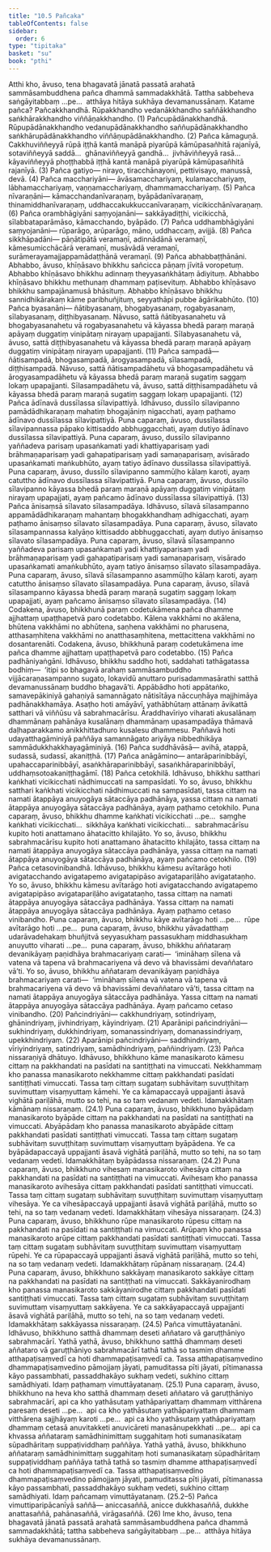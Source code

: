 ```yaml
---
title: "10.5 Pañcaka"
tableOfContents: false
sidebar:
  order: 6
type: "tipitaka"
basket: "su"
book: "pthi"
---
```



<DynamicBreadcrumb />

<Division number="315" book="pthi">

<Paragraph number="943" book="pthi">
Atthi kho, āvuso, tena bhagavatā jānatā passatā arahatā sammāsambuddhena pañca dhammā sammadakkhātā. Tattha sabbeheva saṅgāyitabbaṃ …pe…  atthāya hitāya sukhāya devamanussānaṃ. Katame pañca?
</Paragraph>

<Paragraph number="944" book="pthi">
<Emphasis>Pañcakkhandhā.</Emphasis> Rūpakkhandho vedanākkhandho saññākkhandho saṅkhārakkhandho viññāṇakkhandho. (1)
</Paragraph>

<Paragraph number="945" book="pthi">
<Emphasis>Pañcupādānakkhandhā.</Emphasis> Rūpupādānakkhandho vedanupādānakkhandho saññupādānakkhandho saṅkhārupādānakkhandho viññāṇupādānakkhandho. (2)
</Paragraph>

<Paragraph number="946" book="pthi">
Pañca <Emphasis>kāmaguṇā.</Emphasis> Cakkhuviññeyyā rūpā iṭṭhā kantā manāpā piyarūpā kāmūpasañhitā rajanīyā, sotaviññeyyā saddā…  ghānaviññeyyā gandhā…  jivhāviññeyyā rasā…  kāyaviññeyyā phoṭṭhabbā iṭṭhā kantā manāpā piyarūpā kāmūpasañhitā rajanīyā. (3)
</Paragraph>

<Paragraph number="947" book="pthi">
Pañca <Emphasis>gatiyo—</Emphasis> nirayo, tiracchānayoni, pettivisayo, manussā, devā. (4)
</Paragraph>

<Paragraph number="948" book="pthi">
Pañca <Emphasis>macchariyāni—</Emphasis> āvāsamacchariyaṃ, kulamacchariyaṃ, lābhamacchariyaṃ, vaṇṇamacchariyaṃ, dhammamacchariyaṃ. (5)
</Paragraph>

<Paragraph number="949" book="pthi">
Pañca <Emphasis>nīvaraṇāni—</Emphasis> kāmacchandanīvaraṇaṃ, byāpādanīvaraṇaṃ, thinamiddhanīvaraṇaṃ, uddhaccakukkuccanīvaraṇaṃ, vicikicchānīvaraṇaṃ. (6)
</Paragraph>

<Paragraph number="950" book="pthi">
Pañca <Emphasis>orambhāgiyāni saṃyojanāni—</Emphasis> sakkāyadiṭṭhi, vicikicchā, sīlabbataparāmāso, kāmacchando, byāpādo. (7)
</Paragraph>

<Paragraph number="951" book="pthi">
Pañca <Emphasis>uddhambhāgiyāni saṃyojanāni—</Emphasis> rūparāgo, arūparāgo, māno, uddhaccaṃ, avijjā. (8)
</Paragraph>

<Paragraph number="952" book="pthi">
Pañca <Emphasis>sikkhāpadāni—</Emphasis> pāṇātipātā veramaṇī, adinnādānā veramaṇī, kāmesumicchācārā veramaṇī, musāvādā veramaṇī, surāmerayamajjappamādaṭṭhānā veramaṇī. (9)
</Paragraph>

</Division>
<Division number="316" book="pthi">

<Paragraph number="953" book="pthi">
Pañca <Emphasis>abhabbaṭṭhānāni.</Emphasis> Abhabbo, āvuso, khīṇāsavo bhikkhu sañcicca pāṇaṃ jīvitā voropetuṃ. Abhabbo khīṇāsavo bhikkhu adinnaṃ theyyasaṅkhātaṃ ādiyituṃ. Abhabbo khīṇāsavo bhikkhu methunaṃ dhammaṃ paṭisevituṃ. Abhabbo khīṇāsavo bhikkhu sampajānamusā bhāsituṃ. Abhabbo khīṇāsavo bhikkhu sannidhikārakaṃ kāme paribhuñjituṃ, seyyathāpi pubbe āgārikabhūto. (10)
</Paragraph>

<Paragraph number="954" book="pthi">
Pañca <Emphasis>byasanāni—</Emphasis> ñātibyasanaṃ, bhogabyasanaṃ, rogabyasanaṃ, sīlabyasanaṃ, diṭṭhibyasanaṃ. Nāvuso, sattā ñātibyasanahetu vā bhogabyasanahetu vā rogabyasanahetu vā kāyassa bhedā paraṃ maraṇā apāyaṃ duggatiṃ vinipātaṃ nirayaṃ upapajjanti. Sīlabyasanahetu vā, āvuso, sattā diṭṭhibyasanahetu vā kāyassa bhedā paraṃ maraṇā apāyaṃ duggatiṃ vinipātaṃ nirayaṃ upapajjanti. (11)
</Paragraph>

<Paragraph number="955" book="pthi">
Pañca <Emphasis>sampadā—</Emphasis> ñātisampadā, bhogasampadā, ārogyasampadā, sīlasampadā, diṭṭhisampadā. Nāvuso, sattā ñātisampadāhetu vā bhogasampadāhetu vā ārogyasampadāhetu vā kāyassa bhedā paraṃ maraṇā sugatiṃ saggaṃ lokaṃ upapajjanti. Sīlasampadāhetu vā, āvuso, sattā diṭṭhisampadāhetu vā kāyassa bhedā paraṃ maraṇā sugatiṃ saggaṃ lokaṃ upapajjanti. (12)
</Paragraph>

<Paragraph number="956" book="pthi">
Pañca <Emphasis>ādīnavā dussīlassa sīlavipattiyā.</Emphasis> Idhāvuso, dussīlo sīlavipanno pamādādhikaraṇaṃ mahatiṃ bhogajāniṃ nigacchati, ayaṃ paṭhamo ādīnavo dussīlassa sīlavipattiyā. Puna caparaṃ, āvuso, dussīlassa sīlavipannassa pāpako kittisaddo abbhuggacchati, ayaṃ dutiyo ādīnavo dussīlassa sīlavipattiyā. Puna caparaṃ, āvuso, dussīlo sīlavipanno yaññadeva parisaṃ upasaṅkamati yadi khattiyaparisaṃ yadi brāhmaṇaparisaṃ yadi gahapatiparisaṃ yadi samaṇaparisaṃ, avisārado upasaṅkamati maṅkubhūto, ayaṃ tatiyo ādīnavo dussīlassa sīlavipattiyā. Puna caparaṃ, āvuso, dussīlo sīlavipanno sammūḷho kālaṃ karoti, ayaṃ catuttho ādīnavo dussīlassa sīlavipattiyā. Puna caparaṃ, āvuso, dussīlo sīlavipanno kāyassa bhedā paraṃ maraṇā apāyaṃ duggatiṃ vinipātaṃ nirayaṃ upapajjati, ayaṃ pañcamo ādīnavo dussīlassa sīlavipattiyā. (13)
</Paragraph>

<Paragraph number="957" book="pthi">
Pañca <Emphasis>ānisaṃsā sīlavato sīlasampadāya.</Emphasis> Idhāvuso, sīlavā sīlasampanno appamādādhikaraṇaṃ mahantaṃ bhogakkhandhaṃ adhigacchati, ayaṃ paṭhamo ānisaṃso sīlavato sīlasampadāya. Puna caparaṃ, āvuso, sīlavato sīlasampannassa kalyāṇo kittisaddo abbhuggacchati, ayaṃ dutiyo ānisaṃso sīlavato sīlasampadāya. Puna caparaṃ, āvuso, sīlavā sīlasampanno yaññadeva parisaṃ upasaṅkamati yadi khattiyaparisaṃ yadi brāhmaṇaparisaṃ yadi gahapatiparisaṃ yadi samaṇaparisaṃ, visārado upasaṅkamati amaṅkubhūto, ayaṃ tatiyo ānisaṃso sīlavato sīlasampadāya. Puna caparaṃ, āvuso, sīlavā sīlasampanno asammūḷho kālaṃ karoti, ayaṃ catuttho ānisaṃso sīlavato sīlasampadāya. Puna caparaṃ, āvuso, sīlavā sīlasampanno kāyassa bhedā paraṃ maraṇā sugatiṃ saggaṃ lokaṃ upapajjati, ayaṃ pañcamo ānisaṃso sīlavato sīlasampadāya. (14)
</Paragraph>

<Paragraph number="958" book="pthi">
Codakena, āvuso, bhikkhunā paraṃ codetukāmena pañca dhamme ajjhattaṃ upaṭṭhapetvā paro codetabbo. Kālena vakkhāmi no akālena, bhūtena vakkhāmi no abhūtena, saṇhena vakkhāmi no pharusena, atthasaṃhitena vakkhāmi no anatthasaṃhitena, mettacittena vakkhāmi no dosantarenāti. Codakena, āvuso, bhikkhunā paraṃ codetukāmena ime pañca dhamme ajjhattaṃ upaṭṭhapetvā paro codetabbo. (15)
</Paragraph>

</Division>
<Division number="317" book="pthi">

<Paragraph number="959" book="pthi">
Pañca <Emphasis>padhāniyaṅgāni.</Emphasis> Idhāvuso, bhikkhu saddho hoti, saddahati tathāgatassa bodhiṃ—  ‘itipi so bhagavā arahaṃ sammāsambuddho vijjācaraṇasampanno sugato, lokavidū anuttaro purisadammasārathi satthā devamanussānaṃ buddho bhagavā’ti. Appābādho hoti appātaṅko, samavepākiniyā gahaṇiyā samannāgato nātisītāya nāccuṇhāya majjhimāya padhānakkhamāya. Asaṭho hoti amāyāvī, yathābhūtaṃ attānaṃ āvikattā satthari vā viññūsu vā sabrahmacārīsu. Āraddhavīriyo viharati akusalānaṃ dhammānaṃ pahānāya kusalānaṃ dhammānaṃ upasampadāya thāmavā daḷhaparakkamo anikkhittadhuro kusalesu dhammesu. Paññavā hoti udayatthagāminiyā paññāya samannāgato ariyāya nibbedhikāya sammādukkhakkhayagāminiyā. (16)
</Paragraph>

</Division>
<Division number="318" book="pthi">

<Paragraph number="960" book="pthi">
Pañca <Emphasis>suddhāvāsā—</Emphasis> avihā, atappā, sudassā, sudassī, akaniṭṭhā. (17)
</Paragraph>

<Paragraph number="961" book="pthi">
Pañca <Emphasis>anāgāmino—</Emphasis> antarāparinibbāyī, upahaccaparinibbāyī, asaṅkhāraparinibbāyī, sasaṅkhāraparinibbāyī, uddhaṃsotoakaniṭṭhagāmī. (18)
</Paragraph>

</Division>
<Division number="319" book="pthi">

<Paragraph number="962" book="pthi">
Pañca <Emphasis>cetokhilā.</Emphasis> Idhāvuso, bhikkhu satthari kaṅkhati vicikicchati nādhimuccati na sampasīdati. Yo so, āvuso, bhikkhu satthari kaṅkhati vicikicchati nādhimuccati na sampasīdati, tassa cittaṃ na namati ātappāya anuyogāya sātaccāya padhānāya, yassa cittaṃ na namati ātappāya anuyogāya sātaccāya padhānāya, ayaṃ paṭhamo cetokhilo. Puna caparaṃ, āvuso, bhikkhu dhamme kaṅkhati vicikicchati …pe…  saṃghe kaṅkhati vicikicchati…  sikkhāya kaṅkhati vicikicchati…  sabrahmacārīsu kupito hoti anattamano āhatacitto khilajāto. Yo so, āvuso, bhikkhu sabrahmacārīsu kupito hoti anattamano āhatacitto khilajāto, tassa cittaṃ na namati ātappāya anuyogāya sātaccāya padhānāya, yassa cittaṃ na namati ātappāya anuyogāya sātaccāya padhānāya, ayaṃ pañcamo cetokhilo. (19)
</Paragraph>

</Division>
<Division number="320" book="pthi">

<Paragraph number="963" book="pthi">
Pañca <Emphasis>cetasovinibandhā.</Emphasis> Idhāvuso, bhikkhu kāmesu avītarāgo hoti avigatacchando avigatapemo avigatapipāso avigatapariḷāho avigatataṇho. Yo so, āvuso, bhikkhu kāmesu avītarāgo hoti avigatacchando avigatapemo avigatapipāso avigatapariḷāho avigatataṇho, tassa cittaṃ na namati ātappāya anuyogāya sātaccāya padhānāya. Yassa cittaṃ na namati ātappāya anuyogāya sātaccāya padhānāya. Ayaṃ paṭhamo cetaso vinibandho. Puna caparaṃ, āvuso, bhikkhu kāye avītarāgo hoti …pe…  rūpe avītarāgo hoti …pe…  puna caparaṃ, āvuso, bhikkhu yāvadatthaṃ udarāvadehakaṃ bhuñjitvā seyyasukhaṃ passasukhaṃ middhasukhaṃ anuyutto viharati …pe…  puna caparaṃ, āvuso, bhikkhu aññataraṃ devanikāyaṃ paṇidhāya brahmacariyaṃ carati—  ‘imināhaṃ sīlena vā vatena vā tapena vā brahmacariyena vā devo vā bhavissāmi devaññataro vā’ti. Yo so, āvuso, bhikkhu aññataraṃ devanikāyaṃ paṇidhāya brahmacariyaṃ carati—  ‘imināhaṃ sīlena vā vatena vā tapena vā brahmacariyena vā devo vā bhavissāmi devaññataro vā’ti, tassa cittaṃ na namati ātappāya anuyogāya sātaccāya padhānāya. Yassa cittaṃ na namati ātappāya anuyogāya sātaccāya padhānāya. Ayaṃ pañcamo cetaso vinibandho. (20)
</Paragraph>

<Paragraph number="964" book="pthi">
<Emphasis>Pañcindriyāni—</Emphasis> cakkhundriyaṃ, sotindriyaṃ, ghānindriyaṃ, jivhindriyaṃ, kāyindriyaṃ. (21)
</Paragraph>

<Paragraph number="965" book="pthi">
Aparānipi <Emphasis>pañcindriyāni—</Emphasis> sukhindriyaṃ, dukkhindriyaṃ, somanassindriyaṃ, domanassindriyaṃ, upekkhindriyaṃ. (22)
</Paragraph>

<Paragraph number="966" book="pthi">
Aparānipi <Emphasis>pañcindriyāni—</Emphasis> saddhindriyaṃ, vīriyindriyaṃ, satindriyaṃ, samādhindriyaṃ, paññindriyaṃ. (23)
</Paragraph>

</Division>
<Division number="321" book="pthi">

<Paragraph number="967" book="pthi">
Pañca <Emphasis>nissaraṇiyā dhātuyo.</Emphasis> Idhāvuso, bhikkhuno kāme manasikaroto kāmesu cittaṃ na pakkhandati na pasīdati na santiṭṭhati na vimuccati. Nekkhammaṃ kho panassa manasikaroto nekkhamme cittaṃ pakkhandati pasīdati santiṭṭhati vimuccati. Tassa taṃ cittaṃ sugataṃ subhāvitaṃ suvuṭṭhitaṃ suvimuttaṃ visaṃyuttaṃ kāmehi. Ye ca kāmapaccayā uppajjanti āsavā vighātā pariḷāhā, mutto so tehi, na so taṃ vedanaṃ vedeti. Idamakkhātaṃ kāmānaṃ nissaraṇaṃ. (24.1)
</Paragraph>

<Paragraph number="968" book="pthi">
Puna caparaṃ, āvuso, bhikkhuno byāpādaṃ manasikaroto byāpāde cittaṃ na pakkhandati na pasīdati na santiṭṭhati na vimuccati. Abyāpādaṃ kho panassa manasikaroto abyāpāde cittaṃ pakkhandati pasīdati santiṭṭhati vimuccati. Tassa taṃ cittaṃ sugataṃ subhāvitaṃ suvuṭṭhitaṃ suvimuttaṃ visaṃyuttaṃ byāpādena. Ye ca byāpādapaccayā uppajjanti āsavā vighātā pariḷāhā, mutto so tehi, na so taṃ vedanaṃ vedeti. Idamakkhātaṃ byāpādassa nissaraṇaṃ. (24.2)
</Paragraph>

<Paragraph number="969" book="pthi">
Puna caparaṃ, āvuso, bhikkhuno vihesaṃ manasikaroto vihesāya cittaṃ na pakkhandati na pasīdati na santiṭṭhati na vimuccati. Avihesaṃ kho panassa manasikaroto avihesāya cittaṃ pakkhandati pasīdati santiṭṭhati vimuccati. Tassa taṃ cittaṃ sugataṃ subhāvitaṃ suvuṭṭhitaṃ suvimuttaṃ visaṃyuttaṃ vihesāya. Ye ca vihesāpaccayā uppajjanti āsavā vighātā pariḷāhā, mutto so tehi, na so taṃ vedanaṃ vedeti. Idamakkhātaṃ vihesāya nissaraṇaṃ. (24.3)
</Paragraph>

<Paragraph number="970" book="pthi">
Puna caparaṃ, āvuso, bhikkhuno rūpe manasikaroto rūpesu cittaṃ na pakkhandati na pasīdati na santiṭṭhati na vimuccati. Arūpaṃ kho panassa manasikaroto arūpe cittaṃ pakkhandati pasīdati santiṭṭhati vimuccati. Tassa taṃ cittaṃ sugataṃ subhāvitaṃ suvuṭṭhitaṃ suvimuttaṃ visaṃyuttaṃ rūpehi. Ye ca rūpapaccayā uppajjanti āsavā vighātā pariḷāhā, mutto so tehi, na so taṃ vedanaṃ vedeti. Idamakkhātaṃ rūpānaṃ nissaraṇaṃ. (24.4)
</Paragraph>

<Paragraph number="971" book="pthi">
Puna caparaṃ, āvuso, bhikkhuno sakkāyaṃ manasikaroto sakkāye cittaṃ na pakkhandati na pasīdati na santiṭṭhati na vimuccati. Sakkāyanirodhaṃ kho panassa manasikaroto sakkāyanirodhe cittaṃ pakkhandati pasīdati santiṭṭhati vimuccati. Tassa taṃ cittaṃ sugataṃ subhāvitaṃ suvuṭṭhitaṃ suvimuttaṃ visaṃyuttaṃ sakkāyena. Ye ca sakkāyapaccayā uppajjanti āsavā vighātā pariḷāhā, mutto so tehi, na so taṃ vedanaṃ vedeti. Idamakkhātaṃ sakkāyassa nissaraṇaṃ. (24.5)
</Paragraph>

</Division>
<Division number="322" book="pthi">

<Paragraph number="972" book="pthi">
Pañca <Emphasis>vimuttāyatanāni.</Emphasis> Idhāvuso, bhikkhuno satthā dhammaṃ deseti aññataro vā garuṭṭhāniyo sabrahmacārī. Yathā yathā, āvuso, bhikkhuno satthā dhammaṃ deseti aññataro vā garuṭṭhāniyo sabrahmacārī tathā tathā so tasmiṃ dhamme atthapaṭisaṃvedī ca hoti dhammapaṭisaṃvedī ca. Tassa atthapaṭisaṃvedino dhammapaṭisaṃvedino pāmojjaṃ jāyati, pamuditassa pīti jāyati, pītimanassa kāyo passambhati, passaddhakāyo sukhaṃ vedeti, sukhino cittaṃ samādhiyati. Idaṃ paṭhamaṃ vimuttāyatanaṃ. (25.1)
</Paragraph>

<Paragraph number="973" book="pthi">
Puna caparaṃ, āvuso, bhikkhuno na heva kho satthā dhammaṃ deseti aññataro vā garuṭṭhāniyo sabrahmacārī, api ca kho yathāsutaṃ yathāpariyattaṃ dhammaṃ vitthārena paresaṃ deseti …pe…  api ca kho yathāsutaṃ yathāpariyattaṃ dhammaṃ vitthārena sajjhāyaṃ karoti …pe…  api ca kho yathāsutaṃ yathāpariyattaṃ dhammaṃ cetasā anuvitakketi anuvicāreti manasānupekkhati …pe…  api ca khvassa aññataraṃ samādhinimittaṃ suggahitaṃ hoti sumanasikataṃ sūpadhāritaṃ suppaṭividdhaṃ paññāya. Yathā yathā, āvuso, bhikkhuno aññataraṃ samādhinimittaṃ suggahitaṃ hoti sumanasikataṃ sūpadhāritaṃ suppaṭividdhaṃ paññāya tathā tathā so tasmiṃ dhamme atthapaṭisaṃvedī ca hoti dhammapaṭisaṃvedī ca. Tassa atthapaṭisaṃvedino dhammapaṭisaṃvedino pāmojjaṃ jāyati, pamuditassa pīti jāyati, pītimanassa kāyo passambhati, passaddhakāyo sukhaṃ vedeti, sukhino cittaṃ samādhiyati. Idaṃ pañcamaṃ vimuttāyatanaṃ. (25.2–5)
</Paragraph>

<Paragraph number="974" book="pthi">
Pañca <Emphasis>vimuttiparipācanīyā saññā—</Emphasis> aniccasaññā, anicce dukkhasaññā, dukkhe anattasaññā, pahānasaññā, virāgasaññā. (26)
</Paragraph>

<Paragraph number="975" book="pthi">
Ime kho, āvuso, tena bhagavatā jānatā passatā arahatā sammāsambuddhena pañca dhammā sammadakkhātā; tattha sabbeheva saṅgāyitabbaṃ …pe…  atthāya hitāya sukhāya devamanussānaṃ.
</Paragraph>
</Division>